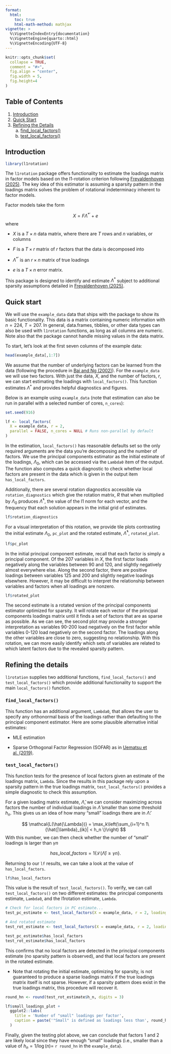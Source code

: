 ```yaml
---
format: 
  html:
    toc: true
    html-math-method: mathjax
vignette: >
  %\VignetteIndexEntry{documentation}
  %\VignetteEngine{quarto::html}
  %\VignetteEncoding{UTF-8}
---
```


```r
knitr::opts_chunk$set(
  collapse = TRUE,
  comment = "#>",
  fig.align = "center",
  fig.width = 5, 
  fig.height=4
)
```


## Table of Contents {#toc}

1. [Introduction](#intro)
2. [Quick Start](#start)
3. [Refining the Details](#details)
    a. [find_local_factors()](#flf)
    b. [test_local_factors()](#tlf)
  

## Introduction {#intro}

```r
library(l1rotation)
```

The `l1rotation` package offers functionality to estimate the loadings matrix in factor models based on the l1-rotation criterion following [Freyaldenhoven (2025)](https://simonfreyaldenhoven.github.io/papers/factor_rotation.pdf). The key idea of this estimator is assuming a sparsity pattern in the loadings matrix solves the problem of rotational indeterminacy inherent to factor models. 

Factor models take the form 

$$
X = F \Lambda^{*'} + e
$$
where 

- $X$ is a $T \times n$ data matrix, where there are $T$ rows and $n$ variables, or columns

- $F$ is a $T \times r$ matrix of $r$ factors that the data is decomposed into

- $\Lambda^{*'}$ is an $r \times n$ matrix of true loadings

- $e$ is a $T \times n$ error matrix.

This package is designed to identify and estimate $\Lambda^{*}$ subject to additional sparsity assumptions detailed in [Freyaldenhoven (2025)](https://simonfreyaldenhoven.github.io/papers/factor_rotation.pdf).

## Quick start {#start}

We will use the `example_data` data that ships with the package to show its basic functionality. This data is a matrix containing numeric information with $n = 224$, $T = 207$. In general, data.frames, tibbles, or other data types can also be used with `l1rotation` functions, as long as all columns are numeric. Note also that the package cannot handle missing values in the data matrix. 

To start, let's look at the first seven columns of the example data:

```r
head(example_data[,1:7])
```

We assume that the number of underlying factors can be learned from the data (following the procedure in [Bai and Ng (2002)](https://onlinelibrary.wiley.com/doi/epdf/10.1111/1468-0262.00273)). For the `example_data` we will use two factors. With just the data, $X$, and the number of factors, $r$, we can start estimating the loadings with `local_factors()`. This function estimates $\Lambda^{*}$ and provides helpful diagnostics and figures. 

Below is an example using `example_data` (note that estimation can also be run in parallel with a selected number of cores, `n_cores`):

```r
set.seed(916)

lf <- local_factors(
  X = example_data, r = 2,
  parallel = FALSE, n_cores = NULL # Runs non-parallel by default
)

```

In the estimation, `local_factors()` has reasonable defaults set so the only required arguments are the data you're decomposing and the number of factors. We use the principal components estimator as the initial estimate of the loadings, $\Lambda_0$, which can be accessed via the `Lambda0` item of the output. The function also computes a quick diagnostic to check whether local factors are present in the data which is given in the output item `has_local_factors`.

Additionally, there are several rotation diagnostics accessible via `rotation_diagnostics` which give the rotation matrix, $R$ that when multiplied by $\Lambda_0$ produces $\hat{\Lambda}^*$, the value of the l1 norm for each vector, and the frequency that each solution appears in the initial grid of estimates.

```r
lf$rotation_diagnostics
```
For a visual interpretation of this rotation, we provide tile plots contrasting the initial estimate $\Lambda_0$, `pc_plot` and the rotated estimate, $\hat{\Lambda}^*$, `rotated_plot`.

```r
lf$pc_plot
```

In the initial principal component estimate, recall that each factor is simply a principal component. Of the 207 variables in $X$, the first factor loads negatively along the variables between 90 and 120, and slightly negatively almost everywhere else. Along the second factor, there are positive loadings between variables 125 and 200 and slightly negative loadings elsewhere. However, it may be difficult to interpret the relationship between variables and factors when all loadings are nonzero. 

```r
lf$rotated_plot
```


The second estimate is a rotated version of the principal components estimator optimized for sparsity. It will rotate each vector of the principal components loadings matrix until it finds a set of factors that are as sparse as possible. As we can see, the second plot may provide a stronger interpretation as variables 90-200 load negatively on the first factor while variables 0-120 load negatively on the second factor. The loadings along the other variables are close to zero, suggesting no relationship. With this rotation, we can more easily identify which sets of variables are related to which latent factors due to the revealed sparsity pattern.


## Refining the details {#details}

`l1rotation` supplies two additional functions, `find_local_factors()` and `test_local_factors()` which provide additional functionality to support the main `local_factors()` function.  


### `find_local_factors()` {#flf}

This function has an additional argument, `Lambda0`, that allows the user to specify any orthonormal basis of the loadings rather than defaulting to the principal component estimator.  Here are some plausible alternative initial estimates:

- MLE estimation

- Sparse Orthogonal Factor Regression (SOFAR) as in [Uematsu et al. (2019)](http://faculty.marshall.usc.edu/yingying-fan/publications/IEEEIT-UFCLL19.pdf).

### `test_local_factors()` {#tlf}


This function tests for the presence of local factors given an estimate of the loadings matrix, `Lambda`. Since the results in this package rely upon a sparsity pattern in the true loadings matrix, `test_local_factors()` provides a simple diagnostic to check this assumption. 

For a given loading matrix estimate, $\hat{\Lambda}$, we can consider maximizing across factors the number of individual loadings in $\hat{\Lambda}$ smaller than some threshold $h_n$. This gives us an idea of how many "small" loadings there are in $\hat{\Lambda}$: 

$$
\mathcal{L(\hat{\Lambda})} = \max_k\left(\sum_{i=1}^n 1\{\hat{|\lambda}_{ik}| < h_n \}\right)
$$
With this number, we can then check whether the number of "small" loadings is larger than $\gamma n$

$$
has\_local\_factors = 1\{\mathcal{L}(\hat{\Lambda})  \geq \gamma n \}.
$$

Returning to our `lf` results, we can take a look at the value of `has_local_factors`. 

```r
lf$has_local_factors
```

This value is the result of `test_local_factors()`. To verify, we can call `test_local_factors()` on two different estimates: the principal components estimate, `Lambda0`, and the l1rotation estimate, `Lambda`. 

```r
# Check for local factors in PC estimate...
test_pc_estimate <- test_local_factors(X = example_data, r = 2, loadings = lf$initial_loadings)

# And rotated estimate
test_rot_estimate <- test_local_factors(X = example_data, r = 2, loadings = lf$rotated_loadings)

test_pc_estimate$has_local_factors
test_rot_estimate$has_local_factors
```

This confirms that no local factors are detected in the principal components estimate (no sparsity pattern is observed), and that local factors are present in the rotated estimate. 

* Note that rotating the initial estimate, optimizing for sparsity, is not guaranteed to produce a sparse loadings matrix if the true loadings matrix itself is not sparse. However, if a sparsity pattern does exist in the true loadings matrix, this procedure will recover it.


```r
round_hn <- round(test_rot_estimate$h_n, digits = 3)

lf$small_loadings_plot + 
  ggplot2::labs(
    title = 'Number of "small" loadings per factor', 
    caption = paste('"Small" is defined as loadings less than', round_hn)
  )
```

Finally, given the testing plot above, we can conclude that factors 1 and 2 are likely local since they have enough "small" loadings (i.e., smaller than a value of $h_n = 1/\log(n) =$ `r round_hn` in the `example_data`).

